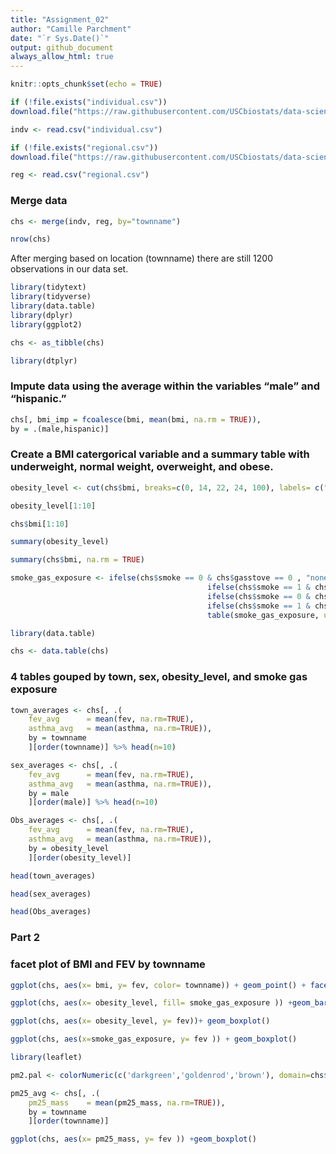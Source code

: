 ```yaml
---
title: "Assignment_02"
author: "Camille Parchment"
date: "`r Sys.Date()`"
output: github_document
always_allow_html: true
---
```


```r
knitr::opts_chunk$set(echo = TRUE)
```

```r
if (!file.exists("individual.csv"))
download.file("https://raw.githubusercontent.com/USCbiostats/data-science-data/master/01_chs/chs_individual.csv", "individual.csv", method="libcurl", timeout = 60)
```
```r
indv <- read.csv("individual.csv")
```

```r
if (!file.exists("regional.csv"))
download.file("https://raw.githubusercontent.com/USCbiostats/data-science-data/master/01_chs/chs_regional.csv", "regional.csv", method="libcurl", timeout = 60)
```
```r
reg <- read.csv("regional.csv")
```

### Merge data 

```r
chs <- merge(indv, reg, by="townname")
```
```r
nrow(chs)
```

After merging based on  location (townname) there are still 1200 observations in our data set.

```r
library(tidytext)
library(tidyverse)
library(data.table)
library(dplyr)
library(ggplot2)
```
```r
chs <- as_tibble(chs)
```
```r
library(dtplyr)
```
### Impute data using the average within the variables “male” and “hispanic.”

```r
chs[, bmi_imp = fcoalesce(bmi, mean(bmi, na.rm = TRUE)),
by = .(male,hispanic)]

```

### Create a BMI catergorical variable and a summary table with underweight, normal weight, overweight, and obese. 

```r
obesity_level <- cut(chs$bmi, breaks=c(0, 14, 22, 24, 100), labels= c("underweight","normal", "overwight","obese"), right = FALSE)
```
```r
obesity_level[1:10]
```
```r
chs$bmi[1:10]
```
```r
summary(obesity_level) 
```
```r
summary(chs$bmi, na.rm = TRUE)
```



```r
smoke_gas_exposure <- ifelse(chs$smoke == 0 & chs$gasstove == 0 , "none",
                                            ifelse(chs$smoke == 1 & chs$gasstove == 0, "smoke_only",
                                            ifelse(chs$smoke == 0 & chs$gasstove == 1, "gas_only",
                                            ifelse(chs$smoke == 1 & chs$gasstove == 1, "both", NA))))
                                            table(smoke_gas_exposure, useNA = "always")
```
```r
library(data.table)
```
```r
chs <- data.table(chs)
```
### 4 tables gouped by town, sex, obesity_level, and smoke gas exposure
```r
town_averages <- chs[, .(
    fev_avg      = mean(fev, na.rm=TRUE),
    asthma_avg   = mean(asthma, na.rm=TRUE)),
    by = townname
    ][order(townname)] %>% head(n=10)
```
```r
sex_averages <- chs[, .(
    fev_avg      = mean(fev, na.rm=TRUE),
    asthma_avg   = mean(asthma, na.rm=TRUE)),
    by = male
    ][order(male)] %>% head(n=10)
```

```r
Obs_averages <- chs[, .(
    fev_avg      = mean(fev, na.rm=TRUE),
    asthma_avg   = mean(asthma, na.rm=TRUE)),
    by = obesity_level
    ][order(obesity_level)] 
```

```r
head(town_averages)
```
```r
head(sex_averages)
```
```r
head(Obs_averages)
```
### Part 2
### facet plot of BMI and FEV by townname 
```r
ggplot(chs, aes(x= bmi, y= fev, color= townname)) + geom_point() + facet_wrap(~ townname, ncol = 4)
```
```r
ggplot(chs, aes(x= obesity_level, fill= smoke_gas_exposure )) +geom_bar()
```
 
```r
ggplot(chs, aes(x= obesity_level, y= fev))+ geom_boxplot()
```
```r
ggplot(chs, aes(x=smoke_gas_exposure, y= fev )) + geom_boxplot()
```
 
```r
library(leaflet)
```

```r
pm2.pal <- colorNumeric(c('darkgreen','goldenrod','brown'), domain=chs$pm25_mass)

```


```r
pm25_avg <- chs[, .(
    pm25_mass    = mean(pm25_mass, na.rm=TRUE)),
    by = townname
    ][order(townname)] 
```

```r
ggplot(chs, aes(x= pm25_mass, y= fev )) +geom_boxplot()

```









